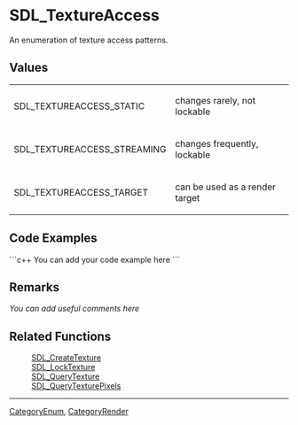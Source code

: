 <!-- pragma section-numbers off -->
<!-- pragma disable-camelcase -->

= SDL_TextureAccess =
An enumeration of texture access patterns.


== Values ==
{|
|SDL_TEXTUREACCESS_STATIC
|changes rarely, not lockable
|-
|SDL_TEXTUREACCESS_STREAMING
|changes frequently, lockable
|-
|SDL_TEXTUREACCESS_TARGET
|can be used as a render target
|}

== Code Examples ==
```c++
You can add your code example here
```

== Remarks ==
''You can add useful comments here''

== Related Functions ==
:[[SDL_CreateTexture]]
:[[SDL_LockTexture]]
:[[SDL_QueryTexture]]
:[[SDL_QueryTexturePixels]]

----
[[CategoryEnum]], [[CategoryRender]]
